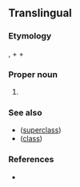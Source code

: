 ==Translingual==
{{wikipedia}}
{{wikispecies}}

===Etymology===
{{etyl|NL.|mul}}, {{etyl|grc|mul}} {{term|πολύς|lang=grc||many}} + {{term|κύστις|lang=grc||bladder}} + {{term|-ina|lang=mul}}

===Proper noun===
{{taxoninfl}}

# {{taxon|class|subphylum|Radiozoa|including numerous minute [[marine]] species. The skeleton is composed of [[silica]], and is often very elegant in form and sculpture. Many have been found in the fossil state.}}

===See also===
* ''{{taxlink|Polycystinia|superclass|noshow=1}}'' ([[superclass]])
* ''{{taxlink|Polycystinea|class|noshow=1}}'' ([[class]])

===References===
* {{R:Webster 1913}}